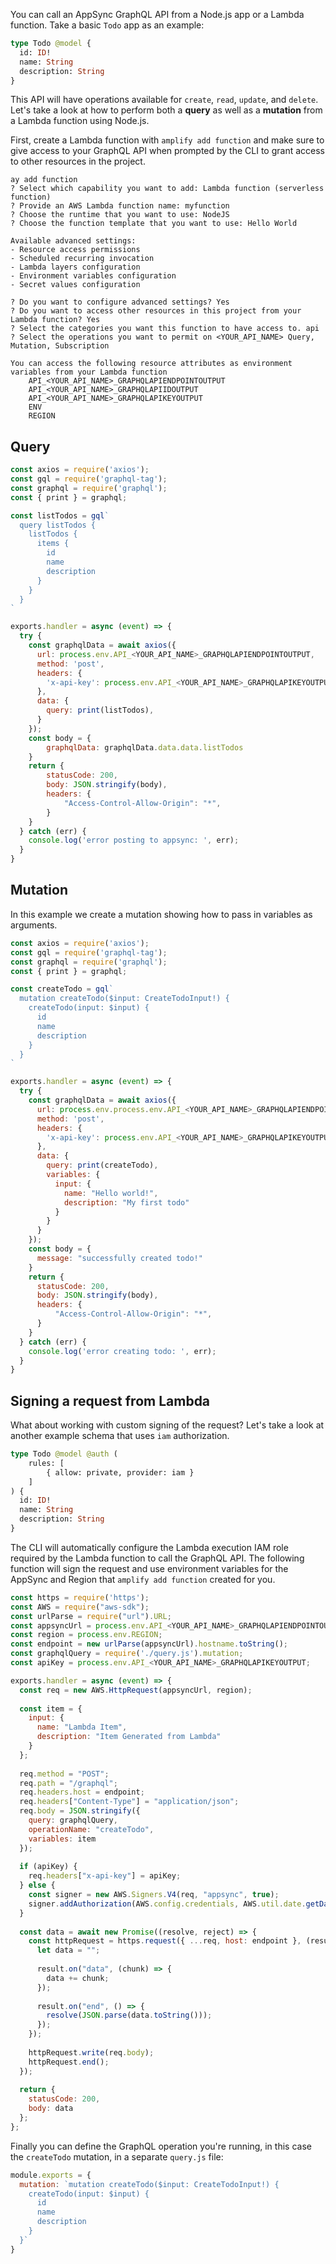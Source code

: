 You can call an AppSync GraphQL API from a Node.js app or a Lambda function. Take a basic `Todo` app as an example: 

```graphql
type Todo @model {
  id: ID!
  name: String
  description: String
}
```

This API will have operations available for `create`, `read`, `update`, and `delete`. Let's take a look at how to perform both a __query__ as well as a __mutation__ from a Lambda function using Node.js.

First, create a Lambda function with `amplify add function` and make sure to give access to your GraphQL API when prompted by the CLI to grant access to other resources in the project.

```console
ay add function
? Select which capability you want to add: Lambda function (serverless function)
? Provide an AWS Lambda function name: myfunction
? Choose the runtime that you want to use: NodeJS
? Choose the function template that you want to use: Hello World

Available advanced settings:
- Resource access permissions
- Scheduled recurring invocation
- Lambda layers configuration
- Environment variables configuration
- Secret values configuration

? Do you want to configure advanced settings? Yes
? Do you want to access other resources in this project from your Lambda function? Yes
? Select the categories you want this function to have access to. api
? Select the operations you want to permit on <YOUR_API_NAME> Query, Mutation, Subscription

You can access the following resource attributes as environment variables from your Lambda function
	API_<YOUR_API_NAME>_GRAPHQLAPIENDPOINTOUTPUT
	API_<YOUR_API_NAME>_GRAPHQLAPIIDOUTPUT
	API_<YOUR_API_NAME>_GRAPHQLAPIKEYOUTPUT
	ENV
	REGION
```

## Query

```js
const axios = require('axios');
const gql = require('graphql-tag');
const graphql = require('graphql');
const { print } = graphql;

const listTodos = gql`
  query listTodos {
    listTodos {
      items {
        id
        name
        description
      }
    }
  }
`

exports.handler = async (event) => {
  try {
    const graphqlData = await axios({
      url: process.env.API_<YOUR_API_NAME>_GRAPHQLAPIENDPOINTOUTPUT,
      method: 'post',
      headers: {
        'x-api-key': process.env.API_<YOUR_API_NAME>_GRAPHQLAPIKEYOUTPUT
      },
      data: {
        query: print(listTodos),
      }
    });
    const body = {
        graphqlData: graphqlData.data.data.listTodos
    }
    return {
        statusCode: 200,
        body: JSON.stringify(body),
        headers: {
            "Access-Control-Allow-Origin": "*",
        }
    }
  } catch (err) {
    console.log('error posting to appsync: ', err);
  } 
}
```

## Mutation

In this example we create a mutation showing how to pass in variables as arguments.

```js
const axios = require('axios');
const gql = require('graphql-tag');
const graphql = require('graphql');
const { print } = graphql;

const createTodo = gql`
  mutation createTodo($input: CreateTodoInput!) {
    createTodo(input: $input) {
      id
      name
      description
    }
  }
`

exports.handler = async (event) => {
  try {
    const graphqlData = await axios({
      url: process.env.process.env.API_<YOUR_API_NAME>_GRAPHQLAPIENDPOINTOUTPUT,
      method: 'post',
      headers: {
        'x-api-key': process.env.API_<YOUR_API_NAME>_GRAPHQLAPIKEYOUTPUT
      },
      data: {
        query: print(createTodo),
        variables: {
          input: {
            name: "Hello world!",
            description: "My first todo"
          }
        }
      }
    });
    const body = {
      message: "successfully created todo!"
    }
    return {
      statusCode: 200,
      body: JSON.stringify(body),
      headers: {
          "Access-Control-Allow-Origin": "*",
      }
    }
  } catch (err) {
    console.log('error creating todo: ', err);
  } 
}
```

## Signing a request from Lambda

What about working with custom signing of the request? Let's take a look at another example schema that uses `iam` authorization.

```graphql
type Todo @model @auth (
    rules: [
        { allow: private, provider: iam }
    ]
) {
  id: ID!
  name: String
  description: String
}
```

The CLI will automatically configure the Lambda execution IAM role required by the Lambda function to call the GraphQL API. The following function will sign the request and use environment variables for the AppSync and Region that `amplify add function` created for you.

```js
const https = require('https');
const AWS = require("aws-sdk");
const urlParse = require("url").URL;
const appsyncUrl = process.env.API_<YOUR_API_NAME>_GRAPHQLAPIENDPOINTOUTPUT;
const region = process.env.REGION;
const endpoint = new urlParse(appsyncUrl).hostname.toString();
const graphqlQuery = require('./query.js').mutation;
const apiKey = process.env.API_<YOUR_API_NAME>_GRAPHQLAPIKEYOUTPUT;

exports.handler = async (event) => {
  const req = new AWS.HttpRequest(appsyncUrl, region);
  
  const item = {
    input: {
      name: "Lambda Item",
      description: "Item Generated from Lambda"
    }
  };
  
  req.method = "POST";
  req.path = "/graphql";
  req.headers.host = endpoint;
  req.headers["Content-Type"] = "application/json";
  req.body = JSON.stringify({
    query: graphqlQuery,
    operationName: "createTodo",
    variables: item
  });
  
  if (apiKey) {
    req.headers["x-api-key"] = apiKey;
  } else {
    const signer = new AWS.Signers.V4(req, "appsync", true);
    signer.addAuthorization(AWS.config.credentials, AWS.util.date.getDate());
  }
  
  const data = await new Promise((resolve, reject) => {
    const httpRequest = https.request({ ...req, host: endpoint }, (result) => {
      let data = "";
      
      result.on("data", (chunk) => {
        data += chunk;
      });
      
      result.on("end", () => {
        resolve(JSON.parse(data.toString()));
      });
    });
    
    httpRequest.write(req.body);
    httpRequest.end();
  });
  
  return {
    statusCode: 200,
    body: data
  };
};
```

Finally you can define the GraphQL operation you're running, in this case the `createTodo` mutation, in a separate `query.js` file:

```js
module.exports = {
  mutation: `mutation createTodo($input: CreateTodoInput!) {
    createTodo(input: $input) {
      id
      name
      description
    }
  }`
}
```